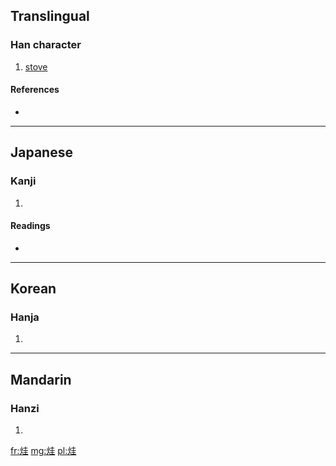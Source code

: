 ==Translingual==

===Han character===
{{Han char|rn=86|rad=火|as=06|sn=10|four=9481<sub>4</sub>|canj=火土土 (FGG)}}

# [[stove]]

====References====
* {{Han ref|kx=0670.090|dkj=19004|dj=1079.050|hdz=32198.140|uh=70D3|ud=28883|bh=D26B|bd=53867}}

----

==Japanese==

===Kanji===
{{ja-kanji|grade=|rs=火06}}

# {{defn|lang=ja|sort=火06}}

====Readings====
* {{ja-readings|on=[[えい]] (ei), [[え]] (e), [[けい]] (kei), [[きょう]] (kyō)|kun=[[かまど]] (kamado)}}

----

==Korean==

===Hanja===
{{ko-hanja|hangeul=계|eumhun=|rv=gye|mr=kye|y=kyey}}

# {{defn|lang=ko|sort=火06}}

----

==Mandarin==

===Hanzi===
{{cmn-hanzi|pin=[[wēi]] ([[wei1]])|wg=wei<sup>1</sup>}}

# {{defn|lang=cmn|sort=火06}}

[[fr:烓]]
[[mg:烓]]
[[pl:烓]]